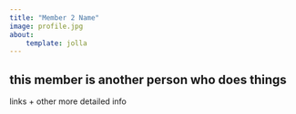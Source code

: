 ```yaml
---
title: "Member 2 Name"
image: profile.jpg
about:
    template: jolla
---
```

this member is another person who does things
--- 
links + other more detailed info
